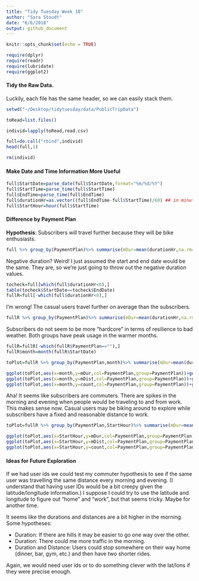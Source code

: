 ```yaml
---
title: "Tidy Tuesday Week 10"
author: "Sara Stoudt"
date: "6/6/2018"
output: github_document
---
```


```r
knitr::opts_chunk$set(echo = TRUE)
```

```r
require(dplyr)
require(readr)
require(lubridate)
require(ggplot2)
```

#### Tidy the Raw Data. 

Luckily, each file has the same header, so we can easily stack them.

```r
setwd("~/Desktop/tidytuesday/data/PublicTripData")

toRead=list.files()

individ=lapply(toRead,read.csv)

full=do.call("rbind",individ)
head(full,1)

rm(individ)
```

#### Make Date and Time Information More Useful

```r

full$StartDate=parse_date(full$StartDate,format="%m/%d/%Y")
full$StartTime=parse_time(full$StartTime)
full$EndTime=parse_time(full$EndTime)
full$durationHr=as.vector((full$EndTime-full$StartTime)/60) ## in minutes
full$StartHour=hour(full$StartTime)

```

#### Difference by Payment Plan

**Hypothesis**: Subscribers will travel further because they will be bike enthusiasts.

```r
full %>% group_by(PaymentPlan)%>% summarise(mDur=mean(durationHr,na.rm=T),mDist=mean(Distance_Miles),missDu=sum(is.na(durationHr)),missD=sum(is.na(Distance_Miles)),maxDur=max(durationHr,na.rm=T)) 
```

Negative duration? Weird! I just assumed the start and end date would be the same. They are, so we're just going to throw out the negative duration values.

```r
tocheck=full[which(full$durationHr<0),]
table(tocheck$StartDate==tocheck$EndDate)
fullR=full[-which(full$durationHr<0),]
```

I'm wrong! The casual users travel further on average than the subscribers.


```r
fullR %>% group_by(PaymentPlan)%>% summarise(mDur=mean(durationHr,na.rm=T),mDist=mean(Distance_Miles),missDu=sum(is.na(durationHr)),missD=sum(is.na(Distance_Miles)),maxDur=max(durationHr,na.rm=T),sdDur=sd(durationHr,na.rm=T),sdDist=sd(Distance_Miles)) ## 
```

Subscribers do not seem to be more "hardcore" in terms of resilience to bad weather. Both groups have peak usage in the warmer months.

```r
fullR=fullR[-which(fullR$PaymentPlan==""),]
fullR$month=month(fullR$StartDate)

toPlot=fullR %>% group_by(PaymentPlan,month)%>% summarise(mDur=mean(durationHr,na.rm=T),mDist=mean(Distance_Miles),count=n()) ## this seems surprising

ggplot(toPlot,aes(x=month,y=mDur,col=PaymentPlan,group=PaymentPlan))+geom_point()+geom_line()+ggtitle("Seasonal Usage")
ggplot(toPlot,aes(x=month,y=mDist,col=PaymentPlan,group=PaymentPlan))+geom_point()+geom_line()+ggtitle("Seasonal Usage")
ggplot(toPlot,aes(x=month,y=count,col=PaymentPlan,group=PaymentPlan))+geom_point()+geom_line()+ggtitle("Seasonal Usage")

```


Aha! It seems like subscribers are commuters. There are spikes in the morning and evening when people would be traveling to and from work. This makes sense now. Casual users may be biking around to explore while subscribers have a fixed and reasonable distance to work.

```r
toPlot=fullR %>% group_by(PaymentPlan,StartHour)%>% summarise(mDur=mean(durationHr,na.rm=T),mDist=mean(Distance_Miles),count=n())

ggplot(toPlot,aes(x=StartHour,y=mDur,col=PaymentPlan,group=PaymentPlan))+geom_point()+geom_line()+xlab("Start Hour")+ylab("Mean Duration (min.)")+ggtitle("Evidence for Commuting Behavior")
ggplot(toPlot,aes(x=StartHour,y=mDist,col=PaymentPlan,group=PaymentPlan))+geom_point()+geom_line()+xlab("Start Hour")+ylab("Mean Distance")+ggtitle("Evidence for Commuting Behavior")
ggplot(toPlot,aes(x=StartHour,y=count,col=PaymentPlan,group=PaymentPlan))+geom_point()+geom_line()+xlab("Start Hour")+ylab("Cont")+ggtitle("Evidence for Commuting Behavior")

```

#### Ideas for Future Exploration

If we had user ids we could test my commuter hypothesis to see if the same user was travelling the same distance every morning and evening. (I understand that having user IDs would be a bit creepy given the latitude/longitude information.) I suppose I could try to use the latitude and longitude to figure out "home" and "work", but that seems tricky. Maybe for another time.

It seems like the durations and distances are a bit higher in the morning. Some hypotheses:

- Duration: If there are hills it may be easier to go one way over the other.
- Duration: There could me more traffic in the morning.
- Duration and Distance: Users could stop somewhere on their way home (dinner, bar, gym, etc.) and then have two shorter rides.

Again, we would need user ids or to do something clever with the lat/lons if they were precise enough.

